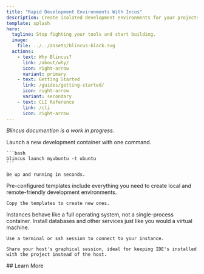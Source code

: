 ```yaml
---
title: "Rapid Development Environments With Incus"
description: Create isolated development environments for your projects quickly.
template: splash
hero:
  tagline: Stop fighting your tools and start building. 
  image:
    file: ../../assets/blincus-black.svg
  actions:
    - text: Why Blincus?
      link: /about/why/
      icon: right-arrow
      variant: primary
    - text: Getting Started
      link: /guides/getting-started/
      icon: right-arrow
      variant: secondary
    - text: CLI Reference
      link: /cli
      icon: right-arrow
---
```



*Blincus documention is a work in progress.*

  <Card title="Fast" icon="rocket">
    Launch a new development container with one command. 

    ```bash
    blincus launch myubuntu -t ubuntu
    ```

    Be up and running in seconds.
  </Card>

  <Card title="Opinionated" icon="list-format">
    Pre-configured templates include everything you need to create local and remote-friendly development environments.
    
    Copy the templates to create new ones.
  </Card>
  <Card title="Flexible" icon="laptop">
    Instances behave like a full operating system, not a single-process container. Install databases and other services just like you would a virtual machine.
    
    Use a terminal or ssh session to connect to your instance.

    Share your host's graphical session, ideal for keeping IDE's installed with the project instead of the host.
  </Card>
## Learn More

<CardGrid stagger>
	<Card title="Learn About Blincus" icon="document">
		  <LinkCard title="Features" href="/about/features/" />
		  <LinkCard title="How Blincus Works" href="/about/how-blincus-works/" />
	</Card>
	<Card title="Make It Yours" icon="add-document">
	  <LinkCard title="Customizing Blincus" href="/guides/customizing/" />
	  <LinkCard title="Tips & Tricks" href="/guides/tips-tricks/" />
	</Card>
	<Card title="Reference" icon="setting">
	  <LinkCard title="CLI Reference" href="/cli/" />
	</Card>

</CardGrid>
